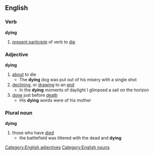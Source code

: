 ==English==
===Verb===
'''dying'''
#[[present participle]] of verb to [[die]]
===Adjective===
'''dying'''
#[[about]] to die
#* The '''dying''' dog was put out of his misery with a single shot
#[[declining]], or [[drawing]] to an [[end]]
#* In the '''dying''' moments of daylight I glimpsed a sail on the horizon
#[[done]] just before [[death]]
#* His '''dying''' words were of his mother
===Plural noun===
'''dying'''
#those who have [[died]]
#* the battlefield was littered with the dead and '''dying'''
[[Category:English adjectives]]
[[Category:English nouns]]